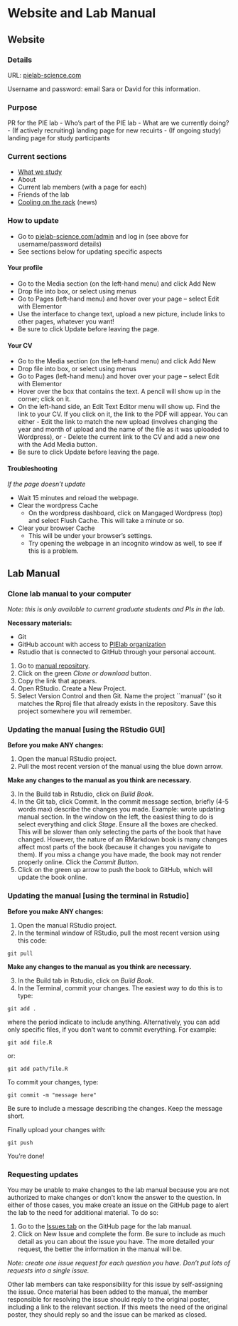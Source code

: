 # Website and Lab Manual

## Website

### Details

URL: [pielab-science.com](https://pielab-science.com)

Username and password: email Sara or David for this information.

### Purpose

PR for the PIE lab
 - Who's part of the PIE lab
 - What are we currently doing?
 - (If actively recruiting) landing page for new recuirts
 - (If ongoing study) landing page for study participants
 
### Current sections

- [What we study](https://pielab-science.com/research)
- About
- Current lab members (with a page for each)
- Friends of the lab
- [Cooling on the rack](https://pielab-science.com/blog/) (news)
 
### How to update
  - Go to [pielab-science.com/admin](https://pielab-science.com/admin) and log in (see above for username/password details)
  - See sections below for updating specific aspects

#### Your profile
 - Go to the Media section (on the left-hand menu) and click Add New
 - Drop file into box, or select using menus
 - Go to Pages (left-hand menu) and hover over your page -- select Edit with Elementor
 - Use the interface to change text, upload a new picture, include links to other pages, whatever you want!
 - Be sure to click Update before leaving the page.
  
#### Your CV
 - Go to the Media section (on the left-hand menu) and click Add New
 - Drop file into box, or select using menus
 - Go to Pages (left-hand menu) and hover over your page -- select Edit with Elementor
 - Hover over the box that contains the text. A pencil will show up in the corner; click on it.
 - On the left-hand side, an Edit Text Editor menu will show up. Find the link to your CV. If you click on it, the link to the PDF will appear. You can either
       - Edit the link to match the new upload (involves changing the year and month of upload and the name of the file as it was uploaded to Wordpress), or
       - Delete the current link to the CV and add a new one with the Add Media button.
 - Be sure to click Update before leaving the page.
 
#### Troubleshooting

*If the page doesn't update*

- Wait 15 minutes and reload the webpage. 
- Clear the wordpress Cache
     - On the wordpress dashboard, click on Mangaged Wordpress (top) and select Flush Cache. This will take a minute or so.
- Clear your browser Cache
     - This will be under your browser's settings. 
     - Try opening the webpage in an incognito window as well, to see if this is a problem.


## Lab Manual

### Clone lab manual to your computer

*Note: this is only available to current graduate students and PIs in the lab.*

**Necessary materials:**

- Git
- GitHub account with access to [PIElab organization](https://github.com/orgs/pie-lab) 
- Rstudio that is connected to GitHub through your personal account.

1. Go to [manual repository](https://github.com/pie-lab/manual). 
2. Click on the green *Clone or download* button. 
3. Copy the link that appears. 
4. Open RStudio. Create a New Project.
5. Select Version Control and then Git. Name the project ``manual'' (so it matches the Rproj file that already exists in the repository. Save this project somewhere you will remember.

### Updating the manual [using the RStudio GUI]

**Before you make ANY changes:**

1. Open the manual RStudio project. 
2. Pull the most recent version of the manual using the blue down arrow. 

**Make any changes to the manual as you think are necessary.**

3. In the Build tab in Rstudio, click on *Build Book*.
4. In the Git tab, click Commit. In the commit message section, briefly (4-5 words max) describe the changes you made. Example: wrote updating manual section. In the window on the left, the easiest thing to do is select everything and click *Stage*. Ensure all the boxes are checked. This will be slower than only selecting the parts of the book that have changed. However, the nature of an RMarkdown book is many changes affect most parts of the book (because it changes you navigate to them). If you miss a change you have made, the book may not render properly online. Click the *Commit Button*.
5. Click on the green up arrow to push the book to GitHub, which will update the book online.

### Updating the manual [using the terminal in Rstudio]

**Before you make ANY changes:**

1. Open the manual RStudio project. 
2. In the terminal window of RStudio, pull the most recent version using this code:

```git
git pull
```


**Make any changes to the manual as you think are necessary.**

3. In the Build tab in Rstudio, click on *Build Book*.
4. In the Terminal, commit your changes. The easiest way to do this is to type:

```git
git add .
```

where the period indicate to include anything. Alternatively, you can add only specific files, if you don't want to commit everything. For example:

```git
git add file.R
```
or:
```git
git add path/file.R
```
To commit your changes, type:
```git
git commit -m "message here"
```
Be sure to include a message describing the changes. Keep the message short.

Finally upload your changes with:
```git
git push
```
You're done!

### Requesting updates

You may be unable to make changes to the lab manual because you are not authorized to make changes or don't know the answer to the question. In either of those cases, you make create an issue on the GitHub page to alert the lab to the need for additional material. To do so:

1. Go to the [Issues tab](https://github.com/pie-lab/manual/issues) on the GitHub page for the lab manual.
2. Click on New Issue and complete the form. Be sure to include as much detail as you can about the issue you have. The more detailed your request, the better the information in the manual will be. 

*Note: create one issue request for each question you have. Don't put lots of requests into a single issue.*

Other lab members can take responsibility for this issue by self-assigning the issue. Once material has been added to the manual, the member responsible for resolving the issue should reply to the original poster, including a link to the relevant section. If this meets the need of the original poster, they should reply so and the issue can be marked as closed. 



